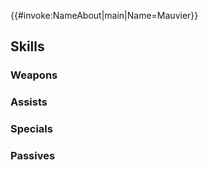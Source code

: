 {{#invoke:NameAbout|main|Name=Mauvier}}{{HeroPage Tabs}}
{{Hero Infobox
|Name=Mauvier
|Title=Penitent Knight
|WeaponType=Blue Lance
|MoveType=Cavalry
|Origin=Fire Emblem Engage
|Gender=Male
|actorEN=Gavin Hammon
|actorJP=前野智昭
|artist=DAI-XT.
|additionDate=February 19, 2024
|releaseDate=February 19, 2024
|cv1=14
|cv2=900400
|TagID=モーヴ
|InternalID=1067
|Properties=limited,ghb
|description=Veyle's knight and former member of the Four Hounds. He's a loyal warrior who favors the straightforward, direct approach. Appears in Fire Emblem Engage.
}}
{{Stats Page
|Lv1HP=18|Lv1ATK=11|Lv1SPD=5|Lv1DEF=7|Lv1RES=11
|GRHP=55|GRATK=75|GRSPD=30|GRDEF=90|GRRES=55
}}
==Skills==
===Weapons===
{{Weapons Table
|weapon1=Iron Lance
|weapon1Default=1
|weapon1Unlock=1
|weapon2=Steel Lance
|weapon2Default=2
|weapon2Unlock=2
|weapon3=Silver Lance
|weapon3Default=4
|weapon3Unlock=3
|weapon4=Penitent Lance
|weapon4Default=5
|weapon4Unlock=5
}}
===Assists===
{{Assists Table}}
===Specials===
{{Specials Table
|special1=Glowing Ember
|special1Default=4
|special1Unlock=3
|special2=Ignis
|special2Unlock=4
}}
===Passives===
{{Passives Table
|passiveB1=Seal Atk 1
|passiveB2=Seal Atk 2
|passiveB3=Seal Atk 3
|passiveB1Unlock=3
|passiveB2Unlock=4
|passiveB3Unlock=5
|passiveC1=Rouse Atk/Def 1
|passiveC2=Rouse Atk/Def 2
|passiveC3=Rouse Atk/Def 3
|passiveC1Unlock=1
|passiveC2Unlock=2
|passiveC3Unlock=4
}}
{{Heroes Navbox}}